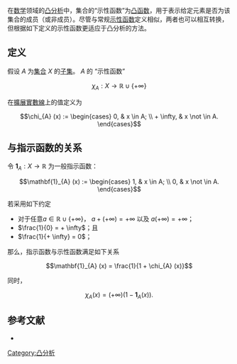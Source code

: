 在[[数学|数学]]领域的[[凸分析|凸分析]]中，集合的“示性函数”为[[凸函数|凸函数]]，用于表示给定元素是否为该集合的成员（或非成员）。尽管与常规[[示性函数|示性函数]]定义相似，两者也可以相互转换，但根据如下定义的示性函数更适应于凸分析的方法。

==定义==

假设 <math>A</math> 为[[集合|集合]] <math>X</math> 的[[子集|子集]]。 <math>A</math> 的 “示性函数”

:<math>\chi_{A} : X \to \mathbb{R} \cup \{ + \infty \}</math>

在[[擴展實數線|擴展實數線]]上的值定义为

:<math>\chi_{A} (x) := \begin{cases} 0, & x \in A; \\ + \infty, & x \not \in A. \end{cases}</math>

==与指示函数的关系==

令 <math>\mathbf{1}_{A} : X \to \mathbb{R}</math> 为一般指示函数：

:<math>\mathbf{1}_{A} (x) := \begin{cases} 1, & x \in A; \\ 0, & x \not \in A. \end{cases}</math>

若采用如下约定
* 对于任意<math>a \in \mathbb{R} \cup \{ + \infty \}</math>， <math>a + (+ \infty) = + \infty</math> 以及 <math>a (+\infty) = + \infty</math>；
* <math>\frac{1}{0} = + \infty</math>；且
* <math>\frac{1}{+ \infty} = 0</math>；

那么，指示函数与示性函数满足如下关系

:<math>\mathbf{1}_{A} (x) = \frac{1}{1 + \chi_{A} (x)}</math>

同时，

:<math>\chi_{A} (x) = (+ \infty) \left( 1 - \mathbf{1}_{A} (x) \right).</math>

==参考文献==
* {{cite book
  | last = Rockafellar
  | first = R. T.
  | authorlink = R. Tyrrell Rockafellar
  | title = Convex Analysis
  | publisher = Princeton University Press
  | location = Princeton, NJ
  | year = 1997
  | origyear = 1970
  | isbn = 978-0-691-01586-6
}}
[[Category:凸分析|Category:凸分析]]
